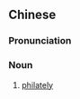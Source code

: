{{also|邮票研究}}
==Chinese==
{{zh-forms|s=邮票研究|type=22}}

===Pronunciation===
{{zh-pron
|m=yóupiào yán究
|cat=n
}}

===Noun===
{{zh-noun}}

# [[philately]] {{gloss|study of postage stamps}}

{{zh-cat|Philately}}